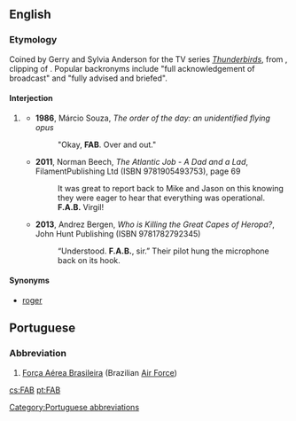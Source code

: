 ==English==
===Etymology===
Coined by Gerry and Sylvia Anderson for the TV series ''[[w:Thunderbirds|Thunderbirds]]'', from {{m|en|fab}}, clipping of {{m|en|fabulous}}. Popular backronyms include "full acknowledgement of broadcast" and "fully advised and briefed".

====Interjection====
{{en-interj}}

# {{context|radio telecommunications|humorous|lang=en}} {{non-gloss definition|used to acknowledge that a message has been received and understood}}
#* '''1986''', Márcio Souza, ''The order of the day: an unidentified flying opus''
#*: &quot;Okay, '''FAB'''. Over and out.&quot;
#* '''2011''', Norman Beech, ''The Atlantic Job - A Dad and a Lad'', FilamentPublishing Ltd (ISBN 9781905493753), page 69
#*: It was great to report back to Mike and Jason on this knowing they were eager to hear that everything was operational. '''F.A.B.''' Virgil!
#* '''2013''', Andrez Bergen, ''Who is Killing the Great Capes of Heropa?'', John Hunt Publishing (ISBN 9781782792345)
#*: “Understood. '''F.A.B.''', sir.” Their pilot hung the microphone back on its hook.

====Synonyms====
* [[roger]]

==Portuguese==

===Abbreviation===
{{rfc-header|Abbreviation}}
{{head|pt|abbreviation}}

# [[Força Aérea Brasileira]] (Brazilian [[Air Force]])

[[Category:Portuguese abbreviations]]

[[cs:FAB]]
[[pt:FAB]]